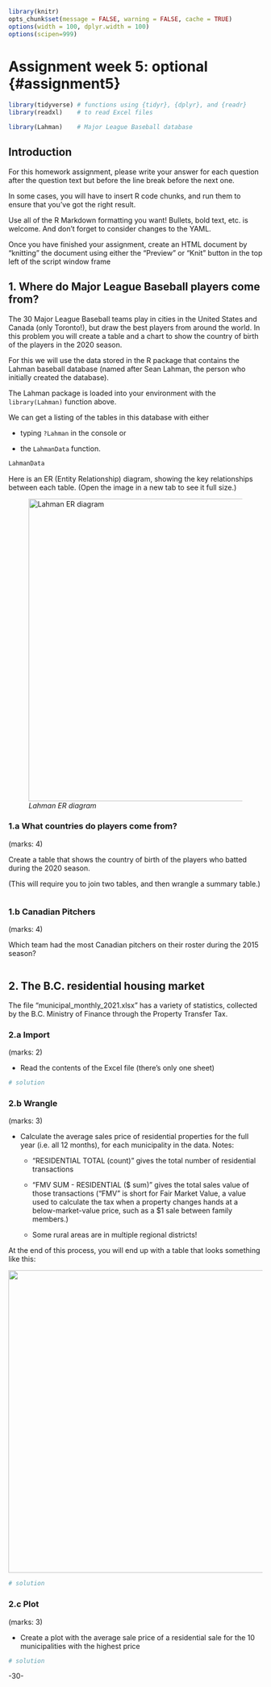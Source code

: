 <!-- 
This file by Martin Monkman 
is licensed under a Creative Commons Attribution 4.0 International License
https://creativecommons.org/licenses/by/4.0/  
-->

```r
library(knitr)
opts_chunk$set(message = FALSE, warning = FALSE, cache = TRUE)
options(width = 100, dplyr.width = 100)
options(scipen=999)


```

# Assignment week 5: optional {#assignment5} {-}


```r
library(tidyverse) # functions using {tidyr}, {dplyr}, and {readr}
library(readxl)    # to read Excel files

library(Lahman)    # Major League Baseball database

```


## Introduction {-}


For this homework assignment, please write your answer for each question after the question text but before the line break before the next one.

In some cases, you will have to insert R code chunks, and run them to ensure that you've got the right result.

Use all of the R Markdown formatting you want! Bullets, bold text, etc. is welcome. And don't forget to consider changes to the YAML.

Once you have finished your assignment, create an HTML document by "knitting" the document using either the "Preview" or "Knit" button in the top left of the script window frame


## 1. Where do Major League Baseball players come from? {-}

The 30 Major League Baseball teams play in cities in the United States and Canada (only Toronto!), but draw the best players from around the world. In this problem you will create a table and a chart to show the country of birth of the players in the 2020 season.

For this we will use the data stored in the R package that contains the Lahman baseball database (named after Sean Lahman, the person who initially created the database).


The Lahman package is loaded into your environment with the `library(Lahman)` function above. 

We can get a listing of the tables in this database with either 

* typing `?Lahman` in the console or 

* the `LahmanData` function.

```r
LahmanData
```

Here is an ER (Entity Relationship) diagram, showing the key relationships between each table. (Open the image in a new tab to see it full size.)

![_Lahman ER diagram_](static/img/Lahman-db-diagram.jpg){width=600px}


### 1.a What countries do players come from? {-}
(marks: 4)

Create a table that shows the country of birth of the players who batted during the 2020 season.

(This will require you to join two tables, and then wrangle a summary table.)

```r


```


### 1.b Canadian Pitchers {-}
(marks: 4)

Which team had the most Canadian pitchers on their roster during the 2015 season?

```r



```




## 2. The B.C. residential housing market {-}

The file "municipal_monthly_2021.xlsx" has a variety of statistics, collected by the B.C. Ministry of Finance through the Property Transfer Tax. 

### 2.a Import {-}
(marks: 2)

* Read the contents of the Excel file (there's only one sheet)

```r
# solution

```


### 2.b Wrangle {-}
(marks: 3)


* Calculate the average sales price of residential properties for the full year (i.e. all 12 months), for each municipality in the data. Notes:

  - "RESIDENTIAL TOTAL (count)" gives the total number of residential transactions
  
  - "FMV SUM - RESIDENTIAL ($ sum)" gives the total sales value of those transactions ("FMV" is short for Fair Market Value, a value used to calculate the tax when a property changes hands at a below-market-value price, such as a $1 sale between family members.)
  
  - Some rural areas are in multiple regional districts!

At the end of this process, you will end up with a table that looks something like this:

![](static/img/municipality_fmv_table.JPG){width=600px}



```r
# solution

```


### 2.c Plot {-}
(marks: 3)


* Create a plot with the average sale price of a residential sale for the 10 municipalities with the highest price

```r
# solution

```


-30-